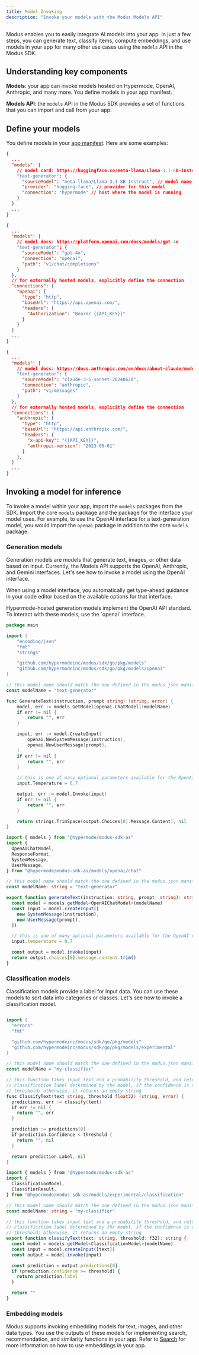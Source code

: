 ```yaml
---
title: Model Invoking
description: "Invoke your models with the Modus Models API"
---
```


Modus enables you to easily integrate AI models into your app. In just a few
steps, you can generate text, classify items, compute embeddings, and use models
in your app for many other use cases using the `models` API in the Modus SDK.

## Understanding key components

**Models**: your app can invoke models hosted on Hypermode, OpenAI, Anthropic,
and many more. You define models in your app manifest.

**Models API**: the `models` API in the Modus SDK provides a set of functions
that you can import and call from your app.

## Define your models

You define models in your [app manifest](./app-manifest#models). Here are some
examples:

<CodeGroup>

```json Llama-3.1-8B-Instruct
{
  ...
  "models": {
    // model card: https://huggingface.co/meta-llama/Llama-3.1-8B-Instruct
    "text-generator": {
      "sourceModel": "meta-llama/Llama-3.1-8B-Instruct", // model name on the provider
      "provider": "hugging-face", // provider for this model
      "connection": "hypermode" // host where the model is running
    }
  }
  ...
}
```

```json GPT-4o
{
  ...
  "models": {
    // model docs: https://platform.openai.com/docs/models/gpt-4o
    "text-generator": {
      "sourceModel": "gpt-4o",
      "connection": "openai",
      "path": "v1/chat/completions"
    }
  },
  // for externally hosted models, explicitly define the connection
  "connections": {
    "openai": {
      "type": "http",
      "baseUrl": "https://api.openai.com/",
      "headers": {
        "Authorization": "Bearer {{API_KEY}}"
      }
    }
  }
  ...
}
```

```json Claude 3.5 Sonnet
{
  ...
  "models": {
    // model docs: https://docs.anthropic.com/en/docs/about-claude/models#model-comparison-table
    "text-generator": {
      "sourceModel": "claude-3-5-sonnet-20240620",
      "connection": "anthropic",
      "path": "v1/messages"
    }
  },
  // for externally hosted models, explicitly define the connection
  "connections": {
    "anthropic": {
      "type": "http",
      "baseUrl": "https://api.anthropic.com/",
      "headers": {
        "x-api-key": "{{API_KEY}}",
        "anthropic-version": "2023-06-01"
      }
    },
  }
  ...
}
```

</CodeGroup>

## Invoking a model for inference

To invoke a model within your app, import the `models` packages from the SDK.
Import the core `models` package and the package for the interface your model
uses. For example, to use the OpenAI interface for a text-generation model, you
would import the `openai` package in addition to the core `models` package.

### Generation models

Generation models are models that generate text, images, or other data based on
input. Currently, the Models API supports the OpenAI, Anthropic, and Gemini
interfaces. Let's see how to invoke a model using the OpenAI interface.

When using a model interface, you automatically get type-ahead guidance in your
code editor based on the available options for that interface.

<Note>
  Hypermode-hosted generation models implement the OpenAI API standard. To
  interact with these models, use the `openai` interface.
</Note>

<CodeGroup>

```go Go
package main

import (
    "encoding/json"
    "fmt"
    "strings"

    "github.com/hypermodeinc/modus/sdk/go/pkg/models"
    "github.com/hypermodeinc/modus/sdk/go/pkg/models/openai"
)

// this model name should match the one defined in the modus.json manifest file
const modelName = "text-generator"

func GenerateText(instruction, prompt string) (string, error) {
    model, err := models.GetModel[openai.ChatModel](modelName)
    if err != nil {
        return "", err
    }

    input, err := model.CreateInput(
        openai.NewSystemMessage(instruction),
        openai.NewUserMessage(prompt),
    )
    if err != nil {
        return "", err
    }

    // this is one of many optional parameters available for the OpenAI chat interface
    input.Temperature = 0.7

    output, err := model.Invoke(input)
    if err != nil {
        return "", err
    }

    return strings.TrimSpace(output.Choices[0].Message.Content), nil
}
```

```ts AssemblyScript
import { models } from "@hypermode/modus-sdk-as"
import {
  OpenAIChatModel,
  ResponseFormat,
  SystemMessage,
  UserMessage,
} from "@hypermode/modus-sdk-as/models/openai/chat"

// this model name should match the one defined in the modus.json manifest file
const modelName: string = "text-generator"

export function generateText(instruction: string, prompt: string): string {
  const model = models.getModel<OpenAIChatModel>(modelName)
  const input = model.createInput([
    new SystemMessage(instruction),
    new UserMessage(prompt),
  ])

  // this is one of many optional parameters available for the OpenAI chat interface
  input.temperature = 0.7

  const output = model.invoke(input)
  return output.choices[0].message.content.trim()
}
```

</CodeGroup>

### Classification models

Classification models provide a label for input data. You can use these models
to sort data into categories or classes. Let's see how to invoke a
classification model.

<CodeGroup>

```go Go

import (
  "errors"
  "fmt"

  "github.com/hypermodeinc/modus/sdk/go/pkg/models"
  "github.com/hypermodeinc/modus/sdk/go/pkg/models/experimental"
)

// this model name should match the one defined in the modus.json manifest file
const modelName = "my-classifier"

// this function takes input text and a probability threshold, and returns the
// classification label determined by the model, if the confidence is above the
// threshold; otherwise, it returns an empty string
func ClassifyText(text string, threshold float32) (string, error) {
  predictions, err := classify(text)
  if err != nil {
    return "", err
  }

  prediction := predictions[0]
  if prediction.Confidence < threshold {
    return "", nil
  }

  return prediction.Label, nil
}
```

```ts AssemblyScript
import { models } from "@hypermode/modus-sdk-as"
import {
  ClassificationModel,
  ClassifierResult,
} from "@hypermode/modus-sdk-as/models/experimental/classification"

// this model name should match the one defined in the modus.json manifest file
const modelName: string = "my-classifier"

// this function takes input text and a probability threshold, and returns the
// classification label determined by the model, if the confidence is above the
// threshold; otherwise, it returns an empty string
export function classifyText(text: string, threshold: f32): string {
  const model = models.getModel<ClassificationModel>(modelName)
  const input = model.createInput([text])
  const output = model.invoke(input)

  const prediction = output.predictions[0]
  if (prediction.confidence >= threshold) {
    return prediction.label
  }

  return ""
}
```

</CodeGroup>

### Embedding models

Modus supports invoking embedding models for text, images, and other data types.
You use the outputs of these models for implementing search, recommendation, and
similarity functions in your app. Refer to [Search](/modus/search) for more
information on how to use embeddings in your app.
